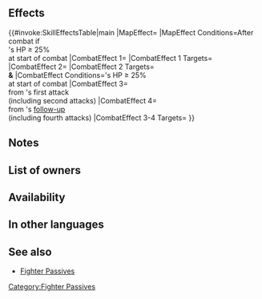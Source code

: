{{Passive
|name=Weaving Fighter
|type=B
|exclusive=0
|canUseWeapon={{WeaponList|Physical}}
|canUseMove={{MoveList|Armored}}
|properties=random_owner
|1name=Weaving Fighter
|1tagid=SID_理の守備隊形
|1effect=At start of combat, if unit's HP ≥ 25%, inflicts Atk/Def-4 on foe, unit and foe cannot make a follow-up attack, reduces damage from foe's first attack by X% (if foe can make a follow-up attack, X = 80; otherwise, X = 40), and reduces damage from foe's follow-up attack by 40% during combat ("first attack" normally means only the first strike; for effects that grant "unit attacks twice," it means the first and second strikes; likewise, "follow-up attack" normally means the second strike; for effects that grant "unit attacks twice," it means the third and fourth strikes), and restores 7 HP to unit after combat.
|1cost=300
|1required=Wary Fighter 3
}}
==Effects==
{{#invoke:SkillEffectsTable|main
|MapEffect={{Eft|Healing|7}}
|MapEffect Conditions=After combat if<br>{{Tgt|Unit}}'s HP ≥ 25%<br>at start of combat
|CombatEffect 1={{Eft|Temporary debuffs|Atk/Def|4}}
|CombatEffect 1 Targets={{Tgt|Foe}}
|CombatEffect 2={{Eft|Prevent Follow-Ups}}
|CombatEffect 2 Targets={{Tgt|Unit}}<br>'''&''' {{Tgt|Foe}}
|CombatEffect Conditions={{Tgt|Unit}}'s HP ≥ 25%<br>at start of combat
|CombatEffect 3={{Eft|Damage Reduction|(80% if {{Tgt|Foe}} can<br>make a [[follow-up]]; else 40%)}}<br>from {{Tgt|Foe}}'s first attack<br>(including second attacks)
|CombatEffect 4={{Eft|Damage Reduction|40%}}<br>from {{Tgt|Foe}}'s [[follow-up]]<br>(including fourth attacks)
|CombatEffect 3-4 Targets={{Tgt|Unit}}
}}

==Notes==
{{Prevent follow-up|target=the unit and foe}}
{{DamagePercentageReduction}}
{{After combat healing}}
==List of owners==
{{Skill Hero List}}
==Availability==
{{PassiveFocusList}}
{{PassiveDistributionList}}
{{PassiveCombatManualList}}
==In other languages==
{{OtherLanguages
|japanese=理の守備隊形
|japaneseNotes=<i>physical defense formation</i>
|german=Vorkehrung
|spanishEU=Cauteloso
|spanishLA=Cauteloso
|french=Précaution
|italian=Intreccio
|chineseTW=理之防守隊形
|portuguese=Precaução
}}
==See also==
{{See also skills|cond=Description LIKE '%unit and foe%cannot make a follow-up attack%' AND Description NOT LIKE '%grants%+_ to unit and foe%' AND Exclusive='1'}}
* [[Fighter Passives]]
{{Passives Navbox|B}}
[[Category:Fighter Passives]]